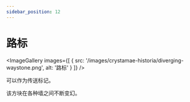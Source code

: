 ```yaml
---
sidebar_position: 12
---
```



# 路标

<ImageGallery images={[
  { src: '/images/crystamae-historia/diverging-waystone.png', alt: '路标' }
]} />

可以作为传送标记。

该方块在各种墙之间不断变幻。
